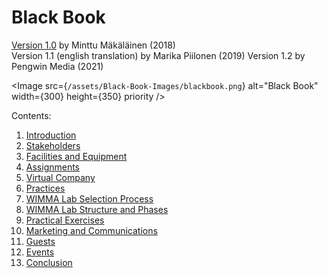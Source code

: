# Black Book

[Version 1.0](http://wimmalab.pages.labranet.jamk.fi/site/media/WIMMALab-BlackBook-1.0.ec5daf40.pdf) by Minttu Mäkäläinen (2018)  
Version 1.1 (english translation) by Marika Piilonen (2019)
Version 1.2 by Pengwin Media (2021)

<Image src={`/assets/Black-Book-Images/blackbook.png`} alt="Black Book" width={300} height={350} priority />


Contents:

1. [Introduction](Black-Book-en/01-Introduction)
2. [Stakeholders](Black-Book-en/02-Stakeholders)
3. [Facilities and Equipment](Black-Book-en/03-Facilities-and-Equipment)
4. [Assignments](Black-Book-en/04-Assigments)
5. [Virtual Company](Black-Book-en/05-Virtual-Company)
6. [Practices](Black-Book-en/06-Practices)
7. [WIMMA Lab Selection Process](Black-Book-en/07-WIMMA-Lab-Selection-Process)
8. [WIMMA Lab Structure and Phases](Black-Book-en/08-WIMMA-Lab-Structure-and-Phases)
9. [Practical Exercises](Black-Book-en/09-Practical-Exercises)
10. [Marketing and Communications](Black-Book-en/10-Marketing-and-Communications)
11. [Guests](Black-Book-en/11-Guests)
12. [Events](Black-Book-en/12-Events)
13. [Conclusion](Black-Book-en/13-Conclusion)

